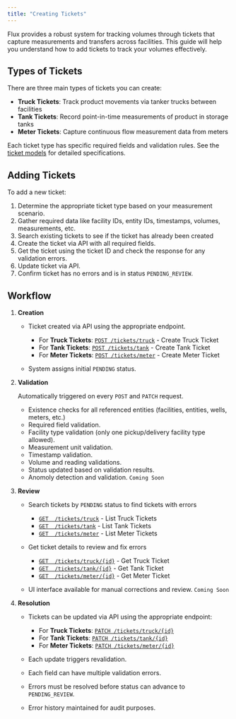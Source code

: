 ```yaml
---
title: "Creating Tickets"
---
```


Flux provides a robust system for tracking volumes through tickets that capture measurements and transfers across facilities. This guide will help you understand how to add tickets to track your volumes effectively.

## Types of Tickets

There are three main types of tickets you can create:

- **Truck Tickets**: Track product movements via tanker trucks between facilities
- **Tank Tickets**: Record point-in-time measurements of product in storage tanks
- **Meter Tickets**: Capture continuous flow measurement data from meters

Each ticket type has specific required fields and validation rules. See the [ticket models](/models/volumes/overview) for detailed specifications.

## Adding Tickets

To add a new ticket:

1. Determine the appropriate ticket type based on your measurement scenario.
2. Gather required data like facility IDs, entity IDs, timestamps, volumes, measurements, etc.
3. Search existing tickets to see if the ticket has already been created
4. Create the ticket via API with all required fields.
5. Get the ticket using the ticket ID and check the response for any validation errors.
6. Update ticket via API.
7. Confirm ticket has no errors and is in status `PENDING_REVIEW`.

## Workflow

1. **Creation**

   - Ticket created via API using the appropriate endpoint.

     - For **Truck Tickets**: [`POST /tickets/truck`](/api-reference/volumes/create-truck-ticket) - Create Truck Ticket
     - For **Tank Tickets**: [`POST /tickets/tank`](/api-reference/volumes/create-tank-ticket) - Create Tank Ticket
     - For **Meter Tickets**: [`POST /tickets/meter`](/api-reference/volumes/create-meter-ticket) - Create Meter Ticket

   - System assigns initial `PENDING` status.

2. **Validation**

   Automatically triggered on every `POST` and `PATCH` request.

   - Existence checks for all referenced entities (facilities, entities, wells, meters, etc.)
   - Required field validation.
   - Facility type validation (only one pickup/delivery facility type allowed).
   - Measurement unit validation.
   - Timestamp validation.
   - Volume and reading validations.
   - Status updated based on validation results.
   - Anomoly detection and validation. `Coming Soon`

3. **Review**

   - Search tickets by `PENDING` status to find tickets with errors

     - [`GET  /tickets/truck`](/api-reference/volumes/list-truck-tickets) - List Truck Tickets
     - [`GET  /tickets/tank`](/api-reference/volumes/list-tank-tickets) - List Tank Tickets
     - [`GET  /tickets/meter`](/api-reference/volumes/list-meter-tickets) - List Meter Tickets

   - Get ticket details to review and fix errors

     - [`GET  /tickets/truck/{id}`](/api-reference/volumes/get-truck-ticket) - Get Truck Ticket
     - [`GET  /tickets/tank/{id}`](/api-reference/volumes/get-tank-ticket) - Get Tank Ticket
     - [`GET  /tickets/meter/{id}`](/api-reference/volumes/get-meter-ticket) - Get Meter Ticket

   - UI interface available for manual corrections and review. `Coming Soon`

4. **Resolution**

   - Tickets can be updated via API using the appropriate endpoint:

     - For **Truck Tickets**: [`PATCH /tickets/truck/{id}`](/api-reference/volumes/update-truck-ticket)
     - For **Tank Tickets**: [`PATCH /tickets/tank/{id}`](/api-reference/volumes/update-tank-ticket)
     - For **Meter Tickets**: [`PATCH /tickets/meter/{id}`](/api-reference/volumes/update-meter-ticket)

   - Each update triggers revalidation.
   - Each field can have multiple validation errors.
   - Errors must be resolved before status can advance to `PENDING_REVIEW`.
   - Error history maintained for audit purposes.
